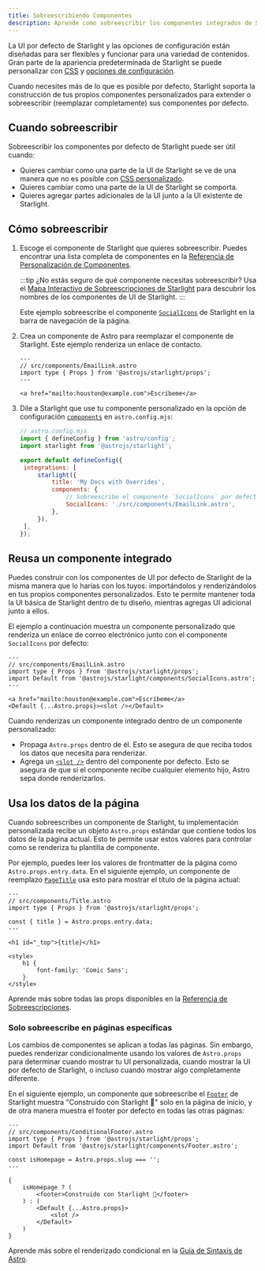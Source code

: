```yaml
---
title: Sobreescribiendo Componentes
description: Aprende como sobreescribir los componentes integrados de Starlight para agregar elementos personalizados a la interfaz de tu sitio de documentación.
---
```



La UI por defecto de Starlight y las opciones de configuración están diseñadas para ser flexibles y funcionar para una variedad de contenidos. Gran parte de la apariencia predeterminada de Starlight se puede personalizar con [CSS](/es/guides/css-and-tailwind/) y [opciones de configuración](/es/guides/customization/).

Cuando necesites más de lo que es posible por defecto, Starlight soporta la construcción de tus propios componentes personalizados para extender o sobreescribir (reemplazar completamente) sus componentes por defecto.

## Cuando sobreescribir

Sobreescribir los componentes por defecto de Starlight puede ser útil cuando:

- Quieres cambiar como una parte de la UI de Starlight se ve de una manera que no es posible con [CSS personalizado](/es/guides/css-and-tailwind/).
- Quieres cambiar como una parte de la UI de Starlight se comporta.
- Quieres agregar partes adicionales de la UI junto a la UI existente de Starlight.

## Cómo sobreescribir

<Steps>

1. Escoge el componente de Starlight que quieres sobreescribir.
   Puedes encontrar una lista completa de componentes en la [Referencia de Personalización de Componentes](/es/reference/overrides/).

   :::tip
   ¿No estás seguro de qué componente necesitas sobreescribir? Usa el [Mapa Interactivo de Sobreescripciones de Starlight](https://starlight-overrides-map.netlify.app/) para descubrir los nombres de los componentes de UI de Starlight.
   :::

   Este ejemplo sobreescribe el componente [`SocialIcons`](/es/reference/overrides/#socialicons) de Starlight en la barra de navegación de la página.

2. Crea un componente de Astro para reemplazar el componente de Starlight.
   Este ejemplo renderiza un enlace de contacto.

   ```astro
   ---
   // src/components/EmailLink.astro
   import type { Props } from '@astrojs/starlight/props';
   ---

   <a href="mailto:houston@example.com">Escríbeme</a>
   ```

3. Dile a Starlight que use tu componente personalizado en la opción de configuración [`components`](/es/reference/configuration/#components) en `astro.config.mjs`:

   ```js {9-12}
   // astro.config.mjs
   import { defineConfig } from 'astro/config';
   import starlight from '@astrojs/starlight';

   export default defineConfig({
   	integrations: [
   		starlight({
   			title: 'My Docs with Overrides',
   			components: {
   				// Sobreescribe el componente `SocialIcons` por defecto.
   				SocialIcons: './src/components/EmailLink.astro',
   			},
   		}),
   	],
   });
   ```

</Steps>

## Reusa un componente integrado

Puedes construir con los componentes de UI por defecto de Starlight de la misma manera que lo harías con los tuyos: importándolos y renderizándolos en tus propios componentes personalizados. Esto te permite mantener toda la UI básica de Starlight dentro de tu diseño, mientras agregas UI adicional junto a ellos.

El ejemplo a continuación muestra un componente personalizado que renderiza un enlace de correo electrónico junto con el componente `SocialIcons` por defecto:

```astro {4,8}
---
// src/components/EmailLink.astro
import type { Props } from '@astrojs/starlight/props';
import Default from '@astrojs/starlight/components/SocialIcons.astro';
---

<a href="mailto:houston@example.com">Escríbeme</a>
<Default {...Astro.props}><slot /></Default>
```

Cuando renderizas un componente integrado dentro de un componente personalizado:

- Propaga `Astro.props` dentro de él. Esto se asegura de que reciba todos los datos que necesita para renderizar.
- Agrega un [`<slot />`](https://docs.astro.build/es/core-concepts/astro-components/#slots) dentro del componente por defecto. Esto se asegura de que si el componente recibe cualquier elemento hijo, Astro sepa donde renderizarlos.

## Usa los datos de la página

Cuando sobreescribes un componente de Starlight, tu implementación personalizada recibe un objeto `Astro.props` estándar que contiene todos los datos de la página actual.
Esto te permite usar estos valores para controlar como se renderiza tu plantilla de componente.

Por ejemplo, puedes leer los valores de frontmatter de la página como `Astro.props.entry.data`. En el siguiente ejemplo, un componente de reemplazo [`PageTitle`](/es/reference/overrides/#pagetitle) usa esto para mostrar el título de la página actual:

```astro {5} "{title}"
---
// src/components/Title.astro
import type { Props } from '@astrojs/starlight/props';

const { title } = Astro.props.entry.data;
---

<h1 id="_top">{title}</h1>

<style>
	h1 {
		font-family: 'Comic Sans';
	}
</style>
```

Aprende más sobre todas las props disponibles en la [Referencia de Sobreescripciones](/es/reference/overrides/#props-de-componentes).

### Solo sobreescribe en páginas específicas

Los cambios de componentes se aplican a todas las páginas. Sin embargo, puedes renderizar condicionalmente usando los valores de `Astro.props` para determinar cuando mostrar tu UI personalizada, cuando mostrar la UI por defecto de Starlight, o incluso cuando mostrar algo completamente diferente.

En el siguiente ejemplo, un componente que sobreescribe el [`Footer`](/es/reference/overrides/#footer) de Starlight muestra "Construido con Starlight 🌟" solo en la página de inicio, y de otra manera muestra el footer por defecto en todas las otras páginas:

```astro
---
// src/components/ConditionalFooter.astro
import type { Props } from '@astrojs/starlight/props';
import Default from '@astrojs/starlight/components/Footer.astro';

const isHomepage = Astro.props.slug === '';
---

{
	isHomepage ? (
		<footer>Construido con Starlight 🌟</footer>
	) : (
		<Default {...Astro.props}>
			<slot />
		</Default>
	)
}
```

Aprende más sobre el renderizado condicional en la [Guía de Sintaxis de Astro](https://docs.astro.build/es/core-concepts/astro-syntax/#html-dinamico).

